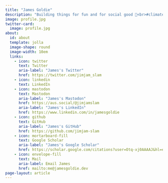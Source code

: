 ```yaml
---
title: "James Goldie"
description: "Building things for fun and for social good 🥳<br>#climatehealth → #datajournalism"
image: profile.jpg
twitter-card:
  image: profile.jpg
about:
  id: about
  template: jolla
  image-shape: round
  image-width: 10em
  links:
    - icon: twitter
      text: Twitter
      aria-label: "James's Twitter"
      href: https://twitter.com/jimjam_slam
    - icon: linkedin
      text: LinkedIn
    - icon: mastodon
      text: Mastodon
      aria-label: "James's Mastodon"
      href: https://aus.social/@jimjamslam
      aria-label: "James's LinkedIn"
      href: https://www.linkedin.com/in/jamesgoldie
    - icon: github
      text: GitHub
      aria-label: "James's GitHub"
      href: https://github.com/jimjam-slam
    - icon: mortarboard-fill
      text: Google Scholar
      aria-label: "James's Google Scholar"
      href: https://scholar.google.com/citations?user=Otq-xj0AAAAJ&hl=en
    - icon: envelope-fill
      text: Mail
      aria-label: Email James
      href: mailto:me@jamesgoldie.dev
page-layout: article
---
```


:::: {#about}

::::
